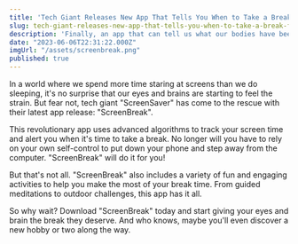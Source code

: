 ```yaml
---
title: 'Tech Giant Releases New App That Tells You When to Take a Break From Staring at Screens'
slug: tech-giant-releases-new-app-that-tells-you-when-to-take-a-break-from-staring-at-screens
description: 'Finally, an app that can tell us what our bodies have been trying to tell us all along: "Get off your damn phone!"'
date: "2023-06-06T22:31:22.000Z"
imgUrl: "/assets/screenbreak.png"
published: true
---
```


In a world where we spend more time staring at screens than we do sleeping, it's no surprise that our eyes and brains are starting to feel the strain. But fear not, tech giant "ScreenSaver" has come to the rescue with their latest app release: "ScreenBreak".

This revolutionary app uses advanced algorithms to track your screen time and alert you when it's time to take a break. No longer will you have to rely on your own self-control to put down your phone and step away from the computer. "ScreenBreak" will do it for you!

But that's not all. "ScreenBreak" also includes a variety of fun and engaging activities to help you make the most of your break time. From guided meditations to outdoor challenges, this app has it all.

So why wait? Download "ScreenBreak" today and start giving your eyes and brain the break they deserve. And who knows, maybe you'll even discover a new hobby or two along the way.
